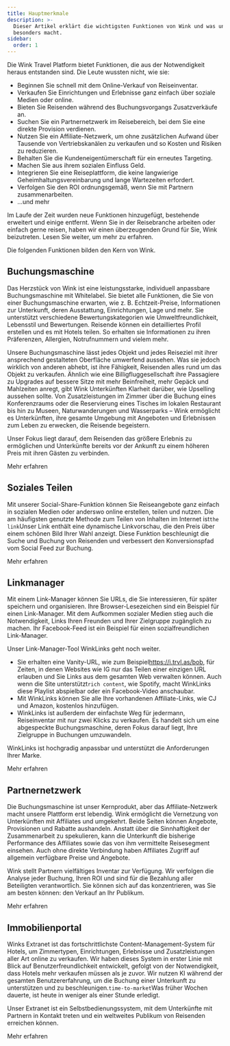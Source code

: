 ```yaml
---
title: Hauptmerkmale
description: >-
  Dieser Artikel erklärt die wichtigsten Funktionen von Wink und was uns
  besonders macht.
sidebar:
  order: 1
---
```


Die Wink Travel Platform bietet Funktionen, die aus der Notwendigkeit heraus entstanden sind. Die Leute wussten nicht, wie sie:

* Beginnen Sie schnell mit dem Online-Verkauf von Reiseinventar.
* Verkaufen Sie Einrichtungen und Erlebnisse ganz einfach über soziale Medien oder online.
* Bieten Sie Reisenden während des Buchungsvorgangs Zusatzverkäufe an.
* Suchen Sie ein Partnernetzwerk im Reisebereich, bei dem Sie eine direkte Provision verdienen.
* Nutzen Sie ein Affiliate-Netzwerk, um ohne zusätzlichen Aufwand über Tausende von Vertriebskanälen zu verkaufen und so Kosten und Risiken zu reduzieren.
* Behalten Sie die Kundeneigentümerschaft für ein erneutes Targeting.
* Machen Sie aus ihrem sozialen Einfluss Geld.
* Integrieren Sie eine Reiseplattform, die keine langwierige Geheimhaltungsvereinbarung und lange Wartezeiten erfordert.
* Verfolgen Sie den ROI ordnungsgemäß, wenn Sie mit Partnern zusammenarbeiten.
* ...und mehr

Im Laufe der Zeit wurden neue Funktionen hinzugefügt, bestehende erweitert und einige entfernt. Wenn Sie in der Reisebranche arbeiten oder einfach gerne reisen, haben wir einen überzeugenden Grund für Sie, Wink beizutreten. Lesen Sie weiter, um mehr zu erfahren.

Die folgenden Funktionen bilden den Kern von Wink.

## Buchungsmaschine

Das Herzstück von Wink ist eine leistungsstarke, individuell anpassbare Buchungsmaschine mit Whitelabel. Sie bietet alle Funktionen, die Sie von einer Buchungsmaschine erwarten, wie z. B. Echtzeit-Preise, Informationen zur Unterkunft, deren Ausstattung, Einrichtungen, Lage und mehr. Sie unterstützt verschiedene Bewertungskategorien wie Umweltfreundlichkeit, Lebensstil und Bewertungen. Reisende können ein detailliertes Profil erstellen und es mit Hotels teilen. So erhalten sie Informationen zu ihren Präferenzen, Allergien, Notrufnummern und vielem mehr.

Unsere Buchungsmaschine lässt jedes Objekt und jedes Reiseziel mit ihrer ansprechend gestalteten Oberfläche umwerfend aussehen. Was sie jedoch wirklich von anderen abhebt, ist ihre Fähigkeit, Reisenden alles rund um das Objekt zu verkaufen. Ähnlich wie eine Billigfluggesellschaft ihre Passagiere zu Upgrades auf bessere Sitze mit mehr Beinfreiheit, mehr Gepäck und Mahlzeiten anregt, gibt Wink Unterkünften Klarheit darüber, wie Upselling aussehen sollte. Von Zusatzleistungen im Zimmer über die Buchung eines Konferenzraums oder die Reservierung eines Tisches im lokalen Restaurant bis hin zu Museen, Naturwanderungen und Wasserparks – Wink ermöglicht es Unterkünften, ihre gesamte Umgebung mit Angeboten und Erlebnissen zum Leben zu erwecken, die Reisende begeistern.

Unser Fokus liegt darauf, dem Reisenden das größere Erlebnis zu ermöglichen und Unterkünfte bereits vor der Ankunft zu einem höheren Preis mit ihren Gästen zu verbinden.

<LinkButton href="/booking-engine/in-a-nutshell">
  Mehr erfahren
</LinkButton>


## Soziales Teilen

Mit unserer Social-Share-Funktion können Sie Reiseangebote ganz einfach in sozialen Medien oder anderswo online erstellen, teilen und nutzen. Die am häufigsten genutzte Methode zum Teilen von Inhalten im Internet ist`the link`Unser Link enthält eine dynamische Linkvorschau, die den Preis über einem schönen Bild Ihrer Wahl anzeigt. Diese Funktion beschleunigt die Suche und Buchung von Reisenden und verbessert den Konversionspfad vom Social Feed zur Buchung.

<LinkButton href="/studio/shareable-links">
  Mehr erfahren
</LinkButton>


## Linkmanager

Mit einem Link-Manager können Sie URLs, die Sie interessieren, für später speichern und organisieren. Ihre Browser-Lesezeichen sind ein Beispiel für einen Link-Manager. Mit dem Aufkommen sozialer Medien stieg auch die Notwendigkeit, Links Ihren Freunden und Ihrer Zielgruppe zugänglich zu machen. Ihr Facebook-Feed ist ein Beispiel für einen sozialfreundlichen Link-Manager.

Unser Link-Manager-Tool WinkLinks geht noch weiter.

* Sie erhalten eine Vanity-URL, wie zum Beispiel<https://i.trvl.as/bob>, für Zeiten, in denen Websites wie IG nur das Teilen einer einzigen URL erlauben und Sie Links aus dem gesamten Web verwalten können. Auch wenn die Site unterstützt`rich content`, wie Spotify, macht WinkLinks diese Playlist abspielbar oder ein Facebook-Video anschaubar.
* Mit WinkLinks können Sie alle Ihre vorhandenen Affiliate-Links, wie CJ und Amazon, kostenlos hinzufügen.
* WinkLinks ist außerdem der einfachste Weg für jedermann, Reiseinventar mit nur zwei Klicks zu verkaufen. Es handelt sich um eine abgespeckte Buchungsmaschine, deren Fokus darauf liegt, Ihre Zielgruppe in Buchungen umzuwandeln.

WinkLinks ist hochgradig anpassbar und unterstützt die Anforderungen Ihrer Marke.

<LinkButton href="/link-manager/wink-links">
  Mehr erfahren
</LinkButton>


## Partnernetzwerk

Die Buchungsmaschine ist unser Kernprodukt, aber das Affiliate-Netzwerk macht unsere Plattform erst lebendig. Wink ermöglicht die Vernetzung von Unterkünften mit Affiliates und umgekehrt. Beide Seiten können Angebote, Provisionen und Rabatte aushandeln. Anstatt über die Sinnhaftigkeit der Zusammenarbeit zu spekulieren, kann die Unterkunft die bisherige Performance des Affiliates sowie das von ihm vermittelte Reisesegment einsehen. Auch ohne direkte Verbindung haben Affiliates Zugriff auf allgemein verfügbare Preise und Angebote.

Wink stellt Partnern vielfältiges Inventar zur Verfügung. Wir verfolgen die Analyse jeder Buchung, Ihren ROI und sind für die Bezahlung aller Beteiligten verantwortlich. Sie können sich auf das konzentrieren, was Sie am besten können: den Verkauf an Ihr Publikum.

<LinkButton href="/studio/what-is-studio">
  Mehr erfahren
</LinkButton>


## Immobilienportal

Winks Extranet ist das fortschrittlichste Content-Management-System für Hotels, um Zimmertypen, Einrichtungen, Erlebnisse und Zusatzleistungen aller Art online zu verkaufen. Wir haben dieses System in erster Linie mit Blick auf Benutzerfreundlichkeit entwickelt, gefolgt von der Notwendigkeit, dass Hotels mehr verkaufen müssen als je zuvor. Wir nutzen KI während der gesamten Benutzererfahrung, um die Buchung einer Unterkunft zu unterstützen und zu beschleunigen.`time-to-market`Was früher Wochen dauerte, ist heute in weniger als einer Stunde erledigt.

Unser Extranet ist ein Selbstbedienungssystem, mit dem Unterkünfte mit Partnern in Kontakt treten und ein weltweites Publikum von Reisenden erreichen können.

<LinkButton href="/extranet/what-is-extranet">
  Mehr erfahren
</LinkButton>

